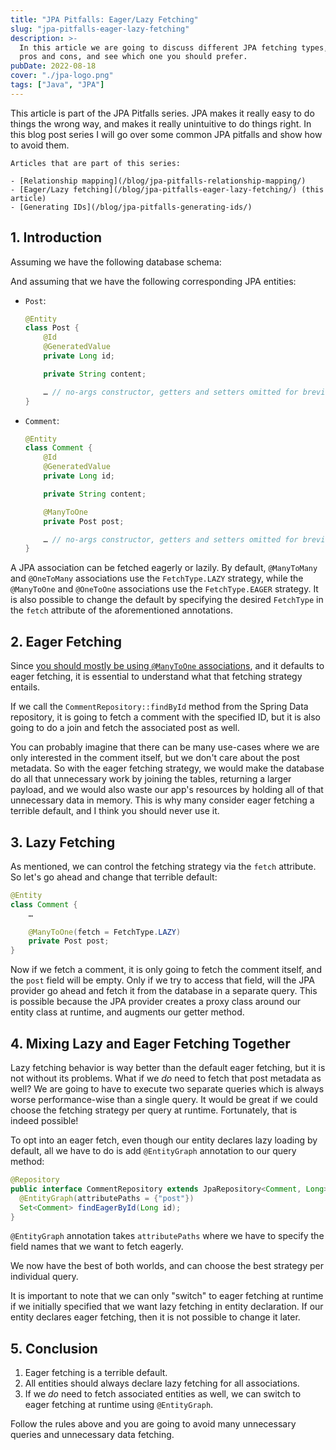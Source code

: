 ```yaml
---
title: "JPA Pitfalls: Eager/Lazy Fetching"
slug: "jpa-pitfalls-eager-lazy-fetching"
description: >-
  In this article we are going to discuss different JPA fetching types, their
  pros and cons, and see which one you should prefer.
pubDate: 2022-08-18
cover: "./jpa-logo.png"
tags: ["Java", "JPA"]
---
```




<aside class="p-8 rounded-lg bg-base shadow-sm">
    This article is part of the JPA Pitfalls series.
    JPA makes it really easy to do things the wrong way, and makes it really
    unintuitive to do things right.
    In this blog post series I will go over some common JPA pitfalls and
    show how to avoid them.

    Articles that are part of this series:

    - [Relationship mapping](/blog/jpa-pitfalls-relationship-mapping/)
    - [Eager/Lazy fetching](/blog/jpa-pitfalls-eager-lazy-fetching/) (this article)
    - [Generating IDs](/blog/jpa-pitfalls-generating-ids/)

</aside>

## 1. Introduction

Assuming we have the following database schema:

<Diagram svg={erDiag} />

And assuming that we have the following corresponding JPA entities:

- `Post`:

  ```java
  @Entity
  class Post {
      @Id
      @GeneratedValue
      private Long id;

      private String content;

      … // no-args constructor, getters and setters omitted for brevity
  }
  ```

- `Comment`:

  ```java
  @Entity
  class Comment {
      @Id
      @GeneratedValue
      private Long id;

      private String content;

      @ManyToOne
      private Post post;

      … // no-args constructor, getters and setters omitted for brevity
  }
  ```

A JPA association can be fetched eagerly or lazily.
By default, `@ManyToMany` and `@OneToMany` associations use the `FetchType.LAZY` strategy,
while the `@ManyToOne` and `@OneToOne` associations use the `FetchType.EAGER` strategy.
It is also possible to change the default by specifying the desired `FetchType` in the
`fetch` attribute of the aforementioned annotations.

## 2. Eager Fetching

Since [you should mostly be using `@ManyToOne` associations](/blog/02-jpa-pitfalls-relationship-mapping/),
and it defaults to eager fetching, it is essential to understand what
that fetching strategy entails.

If we call the `CommentRepository::findById` method from the Spring Data repository,
it is going to fetch a comment with the specified ID, but it is also going to do a join
and fetch the associated post as well.

You can probably imagine that there can be many use-cases where we are only
interested in the comment itself, but we don't care about the post metadata.
So with the eager fetching strategy, we would make the database do all that
unnecessary work by joining the tables, returning a larger payload,
and we would also waste our app's resources by holding all of that unnecessary
data in memory.
This is why many consider eager fetching a terrible default, and I think you should never use it.

## 3. Lazy Fetching

As mentioned, we can control the fetching strategy via the `fetch` attribute.
So let's go ahead and change that terrible default:

```java
@Entity
class Comment {
    …

    @ManyToOne(fetch = FetchType.LAZY)
    private Post post;
}
```

Now if we fetch a comment, it is only going to fetch the comment itself,
and the `post` field will be empty.
Only if we try to access that field, will the JPA provider go ahead and fetch it
from the database in a separate query.
This is possible because the JPA provider creates a proxy class around our entity
class at runtime, and augments our getter method.

## 4. Mixing Lazy and Eager Fetching Together

Lazy fetching behavior is way better than the default eager fetching, but it
is not without its problems.
What if we _do_ need to fetch that post metadata as well?
We are going to have to execute two separate queries which is always worse performance-wise
than a single query.
It would be great if we could choose the fetching strategy per query at runtime.
Fortunately, that is indeed possible!

To opt into an eager fetch, even though our entity declares lazy loading by
default, all we have to do is add `@EntityGraph` annotation to our query
method:

```java
@Repository
public interface CommentRepository extends JpaRepository<Comment, Long> {
  @EntityGraph(attributePaths = {"post"})
  Set<Comment> findEagerById(Long id);
}
```

`@EntityGraph` annotation takes `attributePaths` where we have to
specify the field names that we want to fetch eagerly.

We now have the best of both worlds, and can choose the best strategy per individual query.

It is important to note that we can only "switch" to eager fetching at runtime
if we initially specified that we want lazy fetching in entity declaration.
If our entity declares eager fetching, then it is not possible to change it later.

## 5. Conclusion

1. Eager fetching is a terrible default.
2. All entities should always declare lazy fetching for all associations.
3. If we _do_ need to fetch associated entities as well, we can switch to eager fetching
   at runtime using `@EntityGraph`.

Follow the rules above and you are going to avoid many unnecessary queries and
unnecessary data fetching.

<CcBySaLicense />

